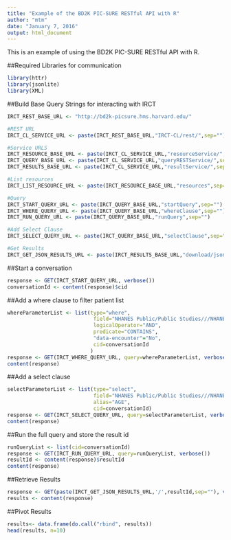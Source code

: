 ```yaml
---
title: "Example of the BD2K PIC-SURE RESTful API with R"
author: "mtm"
date: "January 7, 2016"
output: html_document
---
```

This is an example of using the BD2K PIC-SURE RESTful API with R.

##Required Libraries for communication

```r
library(httr)
library(jsonlite)
library(XML)
```

##Build Base Query Strings for interacting with IRCT

```r
IRCT_REST_BASE_URL <- "http://bd2k-picsure.hms.harvard.edu/"

#REST URL
IRCT_CL_SERVICE_URL <- paste(IRCT_REST_BASE_URL,"IRCT-CL/rest/",sep="")

#Service URLS
IRCT_RESOURCE_BASE_URL <- paste(IRCT_CL_SERVICE_URL,"resourceService/",sep="")
IRCT_QUERY_BASE_URL <- paste(IRCT_CL_SERVICE_URL,"queryRESTService/",sep="")
IRCT_RESULTS_BASE_URL <- paste(IRCT_CL_SERVICE_URL,"resultService/",sep="")

#List resources
IRCT_LIST_RESOURCE_URL <- paste(IRCT_RESOURCE_BASE_URL,"resources",sep="")

#Query
IRCT_START_QUERY_URL <- paste(IRCT_QUERY_BASE_URL,"startQuery",sep="")
IRCT_WHERE_QUERY_URL <- paste(IRCT_QUERY_BASE_URL,"whereClause",sep="")
IRCT_RUN_QUERY_URL <- paste(IRCT_QUERY_BASE_URL,"runQuery",sep="")

#Add Select Clause
IRCT_SELECT_QUERY_URL <- paste(IRCT_QUERY_BASE_URL,"selectClause",sep="")

#Get Results
IRCT_GET_JSON_RESULTS_URL <- paste(IRCT_RESULTS_BASE_URL,"download/json",sep="")
```

##Start a conversation
```r
response <- GET(IRCT_START_QUERY_URL, verbose())
conversationId <- content(response)$cid
```

##Add a where clause to filter patient list
```r
whereParameterList <- list(type="where", 
                            field="NHANES Public/Public Studies///NHANES/NHANES/demographics/RACE/white/", 
                            logicalOperator="AND",
                            predicate="CONTAINS",
                            "data-encounter"="No",
                            cid=conversationId
                           )
response <- GET(IRCT_WHERE_QUERY_URL, query=whereParameterList, verbose())
content(response)
```

##Add a select clause
```r
selectParameterList <- list(type="select", 
                            field="NHANES Public/Public Studies///NHANES/NHANES/demographics/AGE/",
                            alias="AGE",
                            cid=conversationId)
response <- GET(IRCT_SELECT_QUERY_URL, query=selectParameterList, verbose())
content(response)
```

##Run the full query and store the result id
```r
runQueryList <- list(cid=conversationId)
response <- GET(IRCT_RUN_QUERY_URL, query=runQueryList, verbose())
resultId <- content(response)$resultId
content(response)
```

##Retrieve Results
```r
response <- GET(paste(IRCT_GET_JSON_RESULTS_URL,'/',resultId,sep=""), verbose())
results <- content(response)
```

##Pivot Results
```r
results<- data.frame(do.call("rbind", results))
head(results, n=10)
```
